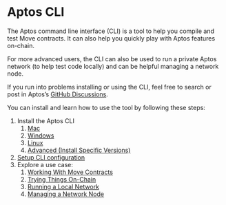 # Aptos CLI

The Aptos command line interface (CLI) is a tool to help you compile and test Move contracts. It can also help you quickly play with Aptos features on-chain.

For more advanced users, the CLI can also be used to run a private Aptos network (to help test code locally) and can be helpful managing a network node.

If you run into problems installing or using the CLI, feel free to search or post in Aptos’s [GitHub Discussions](https://github.com/aptos-labs/aptos-developer-discussions/discussions).

You can install and learn how to use the tool by following these steps:

1. Install the Aptos CLI
   1. [Mac](install-cli/install-cli-mac.md)
   2. [Windows](install-cli/install-cli-windows.md)
   3. [Linux](install-cli/install-cli-linux.md)
   4. [Advanced (Install Specific Versions)](install-cli/install-cli-specific-version.md)
2. [Setup CLI configuration](cli-configuration.md)
3. Explore a use case:
   1. [Working With Move Contracts](./use-cli/working-with-move-contracts/working-with-move-contracts.md)
   2. [Trying Things On-Chain](./use-cli/trying-things-on-chain/trying-things-on-chain.md)
   3. [Running a Local Network](./use-cli/running-a-local-network.md)
   4. [Managing a Network Node](./use-cli/managing-a-network-node/managing-a-network-node.md)
